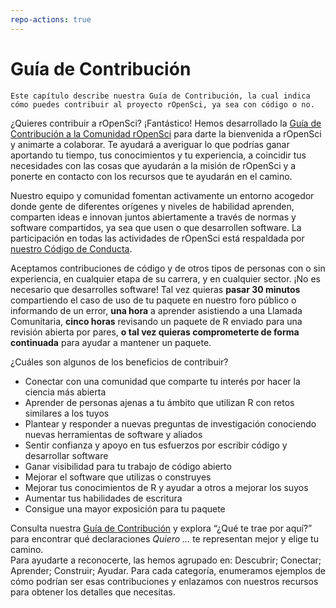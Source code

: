 ```yaml
---
repo-actions: true
---
```


# Guía de Contribución {#contributingguide}

```block
Este capítulo describe nuestra Guía de Contribución, la cual indica cómo puedes contribuir al proyecto rOpenSci, ya sea con código o no. 
```

¿Quieres contribuir a rOpenSci? 
¡Fantástico! 
Hemos desarrollado la [Guía de Contribución a la Comunidad rOpenSci](https://contributing.ropensci.org/) para darte la bienvenida a rOpenSci y animarte a colaborar.
Te ayudará a averiguar lo que podrías ganar aportando tu tiempo, tus conocimientos y tu experiencia, a coincidir tus necesidades con las cosas que ayudarán a la misión de rOpenSci y a ponerte en contacto con los recursos que te ayudarán en el camino.

Nuestro equipo y comunidad fomentan activamente un entorno acogedor donde gente de diferentes orígenes y niveles de habilidad aprenden, comparten ideas e innovan juntos abiertamente a través de normas y software compartidos, ya sea que usen o que desarrollen software. 
La participación en todas las actividades de rOpenSci está respaldada por [nuestro Código de Conducta](https://ropensci.org/codigo-de-conducta/).

Aceptamos contribuciones de código y de otros tipos de personas con o sin experiencia, en cualquier etapa de su carrera, y en cualquier sector. 
¡No es necesario que desarrolles software! 
Tal vez quieras **pasar 30 minutos** compartiendo el caso de uso de tu paquete en nuestro foro público o informando de un error, **una hora** a aprender asistiendo a una Llamada Comunitaria, **cinco horas** revisando un paquete de R enviado para una revisión abierta por pares, **o tal vez quieras comprometerte de forma continuada** para ayudar a mantener un paquete.

¿Cuáles son algunos de los beneficios de contribuir?

- Conectar con una comunidad que comparte tu interés por hacer la ciencia más abierta
- Aprender de personas ajenas a tu ámbito que utilizan R con retos similares a los tuyos
- Plantear y responder a nuevas preguntas de investigación conociendo nuevas herramientas de software y aliados
- Sentir confianza y apoyo en tus esfuerzos por escribir código y desarrollar software
- Ganar visibilidad para tu trabajo de código abierto
- Mejorar el software que utilizas o construyes
- Mejorar tus conocimientos de R y ayudar a otros a mejorar los suyos
- Aumentar tus habilidades de escritura
- Consigue una mayor exposición para tu paquete

Consulta nuestra [Guía de Contribución](https://contributing.ropensci.org/) y explora "¿Qué te trae por aquí?" para encontrar qué declaraciones *Quiero ...* te representan mejor y elige tu camino.  
Para ayudarte a reconocerte, las hemos agrupado en: Descubrir; Conectar; Aprender; Construir; Ayudar.
Para cada categoría, enumeramos ejemplos de cómo podrían ser esas contribuciones y enlazamos con nuestros recursos para obtener los detalles que necesitas.

